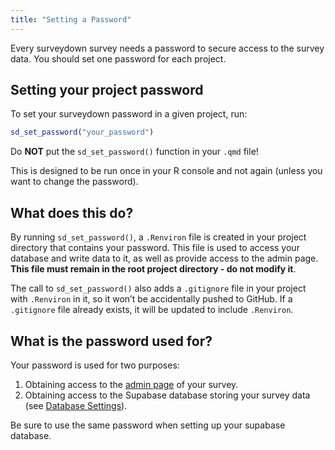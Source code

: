 ```yaml
---
title: "Setting a Password"
---
```


::: {.callout-note}

Every surveydown survey needs a password to secure access to the survey data. You should set one password for each project.

:::

## Setting your project password

To set your surveydown password in a given project, run:

```r
sd_set_password("your_password")
```

::: {.callout-important}

Do **NOT** put the `sd_set_password()` function in your `.qmd` file!

:::

This is designed to be run once in your R console and not again (unless you want to change the password).

## What does this do?

By running `sd_set_password()`, a `.Renviron` file is created in your project directory that contains your password. This file is used to access your database and write data to it, as well as provide access to the admin page. **This file must remain in the root project directory - do not modify it**.

The call to `sd_set_password()` also adds a `.gitignore` file in your project with `.Renviron` in it, so it won't be accidentally pushed to GitHub. If a `.gitignore` file already exists, it will be updated to include `.Renviron`.

## What is the password used for?

Your password is used for two purposes:

1. Obtaining access to the [admin page](config.qmd#admin-page) of your survey.
2. Obtaining access to the Supabase database storing your survey data (see [Database Settings](database.qmd)).

::: {.callout-important}

Be sure to use the same password when setting up your supabase database.

:::
